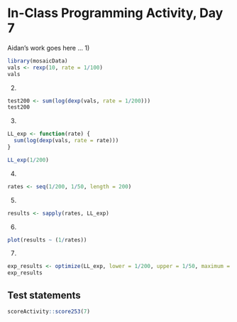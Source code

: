 # In-Class Programming Activity, Day 7

Aidan's work goes here ...
1)
```r
library(mosaicData)
vals <- rexp(10, rate = 1/100)
vals
```

2)
```r
test200 <- sum(log(dexp(vals, rate = 1/200)))
test200
```

3)

```r
LL_exp <- function(rate) {
  sum(log(dexp(vals, rate = rate)))
}

LL_exp(1/200)
```

4)

```r
rates <- seq(1/200, 1/50, length = 200)
```

5)

```r
results <- sapply(rates, LL_exp)
```

6) 

```r
plot(results ~ (1/rates))
```

7)

```r
exp_results <- optimize(LL_exp, lower = 1/200, upper = 1/50, maximum = TRUE)
exp_results
```


## Test statements

```r
scoreActivity::score253(7)
```